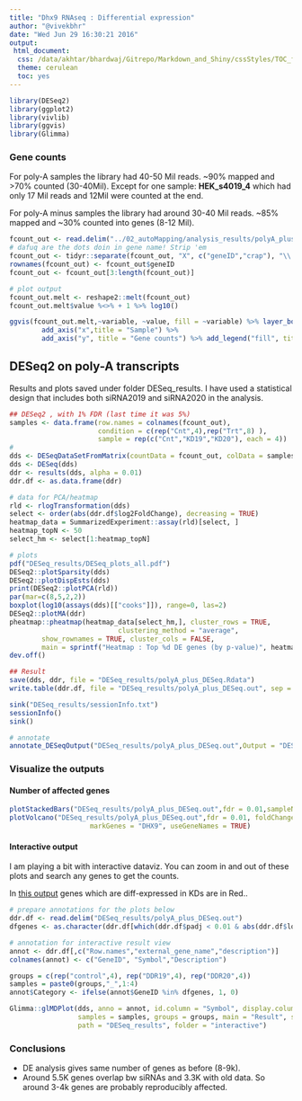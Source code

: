 ```yaml
---
title: "Dhx9 RNAseq : Differential expression"
author: "@vivekbhr"
date: "Wed Jun 29 16:30:21 2016"
output:
 html_document:
  css: /data/akhtar/bhardwaj/Gitrepo/Markdown_and_Shiny/cssStyles/TOC_forRmd.css
  theme: cerulean
  toc: yes
---
```

        
```r
library(DESeq2)
library(ggplot2)
library(vivlib)
library(ggvis)
library(Glimma)
```

### Gene counts

For poly-A samples the library had 40-50 Mil reads. ~90% mapped and >70% counted (30-40Mil). 
Except for one sample: **HEK_s4019_4** which had only 17 Mil reads and 12Mil were counted at the end.

For poly-A minus samples the library had around 30-40 Mil reads. ~85% mapped and ~30% counted into genes (8-12 Mil).

```r
fcount_out <- read.delim("../02_autoMapping/analysis_results/polyA_plus/featureCounts/counts.txt")
# dafuq are the dots doin in gene name! Strip 'em
fcount_out <- tidyr::separate(fcount_out, "X", c("geneID","crap"), "\\.")
rownames(fcount_out) <- fcount_out$geneID
fcount_out <- fcount_out[3:length(fcount_out)]

# plot output
fcount_out.melt <- reshape2::melt(fcount_out)
fcount_out.melt$value %<>% + 1 %>% log10()

ggvis(fcount_out.melt,~variable, ~value, fill = ~variable) %>% layer_boxplots() %>%
        add_axis("x",title = "Sample") %>%
        add_axis("y", title = "Gene counts") %>% add_legend("fill", title = "Sample")

```

## DESeq2 on poly-A transcripts 

Results and plots saved under folder DESeq_results. I have used a statistical design that includes both siRNA2019 and siRNA2020 in the analysis.

```r
## DESeq2 , with 1% FDR (last time it was 5%)
samples <- data.frame(row.names = colnames(fcount_out), 
                      condition = c(rep("Cnt",4),rep("Trt",8) ),
                      sample = rep(c("Cnt","KD19","KD20"), each = 4))
# 
dds <- DESeqDataSetFromMatrix(countData = fcount_out, colData = samples, design = ~condition)
dds <- DESeq(dds)
ddr <- results(dds, alpha = 0.01)
ddr.df <- as.data.frame(ddr)

# data for PCA/heatmap
rld <- rlogTransformation(dds)
select <- order(abs(ddr.df$log2FoldChange), decreasing = TRUE)
heatmap_data = SummarizedExperiment::assay(rld)[select, ]
heatmap_topN <- 50
select_hm <- select[1:heatmap_topN]

# plots
pdf("DESeq_results/DESeq_plots_all.pdf")
DESeq2::plotSparsity(dds)
DESeq2::plotDispEsts(dds)
print(DESeq2::plotPCA(rld))
par(mar=c(8,5,2,2))
boxplot(log10(assays(dds)[["cooks"]]), range=0, las=2)
DESeq2::plotMA(ddr)
pheatmap::pheatmap(heatmap_data[select_hm,], cluster_rows = TRUE, 
                           clustering_method = "average", 
        show_rownames = TRUE, cluster_cols = FALSE,  
        main = sprintf("Heatmap : Top %d DE genes (by p-value)", heatmap_topN) )
dev.off()

## Result
save(dds, ddr, file = "DESeq_results/polyA_plus_DESeq.Rdata")
write.table(ddr.df, file = "DESeq_results/polyA_plus_DESeq.out", sep = "\t", quote = FALSE)

sink("DESeq_results/sessionInfo.txt")
sessionInfo()
sink()

# annotate
annotate_DESeqOutput("DESeq_results/polyA_plus_DESeq.out",Output = "DESeq_results/polyA_plus_DESeq.out")
```

### Visualize the outputs

#### Number of affected genes

```r
plotStackedBars("DESeq_results/polyA_plus_DESeq.out",fdr = 0.01,sampleName = "PolyA_plus")
plotVolcano("DESeq_results/polyA_plus_DESeq.out",fdr = 0.01, foldChangeLine = c(2,2),
                    markGenes = "DHX9", useGeneNames = TRUE)
```

#### Interactive output

I am playing a bit with interactive dataviz. You can zoom in and out of these plots and search any genes to get the counts. 

In [this output](DESeq_results/interactive/MD-Plot.html) genes which are diff-expressed in KDs are in Red..

```r
# prepare annotations for the plots below
ddr.df <- read.delim("DESeq_results/polyA_plus_DESeq.out")
dfgenes <- as.character(ddr.df[which(ddr.df$padj < 0.01 & abs(ddr.df$log2FoldChange) >= 1 ), "Row.names"])

# annotation for interactive result view
annot <- ddr.df[,c("Row.names","external_gene_name","description")]
colnames(annot) <- c("GeneID", "Symbol","Description")

```

```r
groups = c(rep("control",4), rep("DDR19",4), rep("DDR20",4))
samples = paste0(groups,"_",1:4)
annot$Category <- ifelse(annot$GeneID %in% dfgenes, 1, 0)

Glimma::glMDPlot(dds, anno = annot, id.column = "Symbol", display.columns = c("GeneID", "Symbol","Description"),
                 samples = samples, groups = groups, main = "Result", status = annot$Category,
                 path = "DESeq_results", folder = "interactive")
```


### Conclusions

* DE analysis gives same number of genes as before (8-9k).
* Around 5.5K genes overlap bw siRNAs and 3.3K with old data. So around 3-4k genes are probably reproducibly affected.

